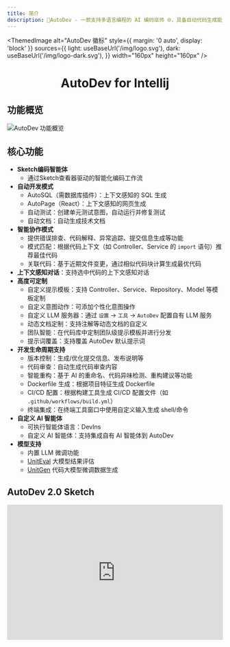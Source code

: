 ```yaml
---
title: 简介
description: 🧙‍AutoDev - 一款支持多语言编程的 AI 编码巫师 🌐，具备自动代码生成能力 🏗️，并配备贴心的除虫助手 🐞！
---
```



<ThemedImage
	alt="AutoDev 徽标"
	style={{ margin: '0 auto', display: 'block' }}
	sources={{
		light: useBaseUrl('/img/logo.svg'),
		dark: useBaseUrl('/img/logo-dark.svg'),
	}}
	width="160px"
	height="160px"
/>

<h1 align="center">AutoDev for Intellij</h1>

## 功能概览

![AutoDev 功能概览](/img/autodev-overview.svg)

## 核心功能

- **Sketch编码智能体**
  - 通过Sketch查看器驱动的智能化编码工作流
- **自动开发模式**
  - AutoSQL（需数据库插件）：上下文感知的 SQL 生成
  - AutoPage（React）：上下文感知的网页生成
  - 自动测试：创建单元测试意图，自动运行并修复测试
  - 自动文档：自动生成技术文档
- **智能协作模式**
  - 提供错误排查、代码解释、异常追踪、提交信息生成等功能
  - 模式匹配：根据代码上下文（如 Controller、Service 的 `import` 语句）推荐最佳代码
  - 关联代码：基于近期文件变更，通过相似代码块计算生成最优代码
- **上下文感知对话**：支持选中代码的上下文感知对话
- **高度可定制**
  - 自定义提示模板：支持 Controller、Service、Repository、Model 等模板定制
  - 自定义意图动作：可添加个性化意图操作
  - 自定义 LLM 服务器：通过 `设置` -> `工具` -> `AutoDev` 配置自有 LLM 服务
  - 动态文档定制：支持注解等动态文档的自定义
  - 团队智能：在代码库中定制团队级提示模板并进行分发
  - 提示词覆盖：支持覆盖 AutoDev 默认提示词
- **开发生命周期支持**
  - 版本控制：生成/优化提交信息、发布说明等
  - 代码审查：自动生成代码审查内容
  - 智能重构：基于 AI 的重命名、代码异味检测、重构建议等功能
  - Dockerfile 生成：根据项目特征生成 Dockerfile
  - CI/CD 配置：根据构建工具生成 CI/CD 配置文件（如 `.github/workflows/build.yml`）
  - 终端集成：在终端工具窗口中使用自定义输入生成 shell/命令
- **自定义 AI 智能体**
  - 可执行智能体语言：DevIns
  - 自定义 AI 智能体：支持集成自有 AI 智能体到 AutoDev
- **模型支持**
  - 内置 LLM 微调功能
  - [UnitEval](https://github.com/unit-mesh/unit-eval) 大模型结果评估
  - [UnitGen](https://github.com/unit-mesh/unit-gen) 代码大模型微调数据生成


## AutoDev 2.0 Sketch

<iframe
	width="100%"
	height="315"
	src="https://www.youtube.com/embed/b1pO641-A54"
	title="AutoDev Sketch功能演示"
	frameborder="0"
	allow="accelerometer; autoplay; clipboard-write; encrypted-media; gyroscope; picture-in-picture"
	allowfullscreen
/>

**AutoDev Sketch**是由 [Shire](https://github.com/phodal/shire) 提供的 IDE 画布功能，旨在简化交互并提升 IDE 内的开发体验。

| Sketch名称                 | 描述                                              | 截图                                                               |
|--------------------------|-------------------------------------------------|------------------------------------------------------------------|
| **代码Sketch**             | 实时代码编辑器，支持语法高亮                                  | ![](https://shire.run/images/shire-sketch-diff.png)              |
| **差异对比Sketch**           | 支持补丁处理的差异内容对比工具                                 | ![](https://shire.run/images/shire-sketch-diff-view.png)         |
| **终端Sketch**             | 可编辑的弹出式终端界面，支持与其他Sketch集成（如前端开发的 WebView 本地服务器） | ![](https://shire.run/images/shire-sketch-terminal.png)          |
| **WebView Sketch**       | 支持 HTML/React/Ionic 原型生成的 WebView 展示            | ![](https://shire.run/images/shire-sketch-webview.png)           |
| **OpenAPI Sketch`*`**    | 支持代码与 OpenAPI 双向同步的 OpenAPI 编辑器                 | ![](https://unitmesh.cc/auto-dev/sketch-openapi.png)             |
| **依赖分析Sketch`*`**        | 内置安全漏洞检测的依赖检查工具                                 | ![](https://unitmesh.cc/auto-dev/sketch-security-dependency.png) |
| **Go 实验场Sketch`*`**      | 支持代码双向预览/编辑的 Go Playground                      | ![](https://unitmesh.cc/auto-dev/sketch-go-playground.png)       |
| **Mermaid 流程图Sketch`*`** | 支持双向绑定的实时流程图预览/编辑                               | ![](https://shire.run/images/shire-sketch-mermaid.png)           |
| **PlantUML Sketch`*`**   | 支持代码与 UML 图双向同步的 UML 编辑器                        | ![](https://shire.run/images/shire-sketch-plantuml.png)          |
| **计划Sketch**             | 展示 AutoDev 规划器解决代码问题的方案                         | ![](https://unitmesh.cc/auto-dev/autodev-plan-sketch.png)        |

`*` 表示需要额外安装插件

## 架构设计

AutoDev 系统架构图：

![AutoDev 架构图](/img/autodev-arch.svg)
